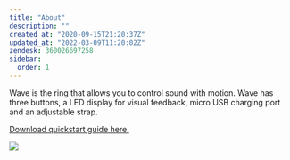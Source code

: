 ```yaml
---
title: "About"
description: ""
created_at: "2020-09-15T21:20:37Z"
updated_at: "2022-03-09T11:20:02Z"
zendesk: 360026697258
sidebar:
  order: 1
---
```


Wave is the ring that allows you to control sound with motion. Wave has three buttons, a LED display for visual feedback, micro USB charging port and an adjustable strap. 

[ Download quickstart guide here. ](/quickstart-guides/wave-for-music.pdf)

![](/images/article_360013429718_image_0.png)
